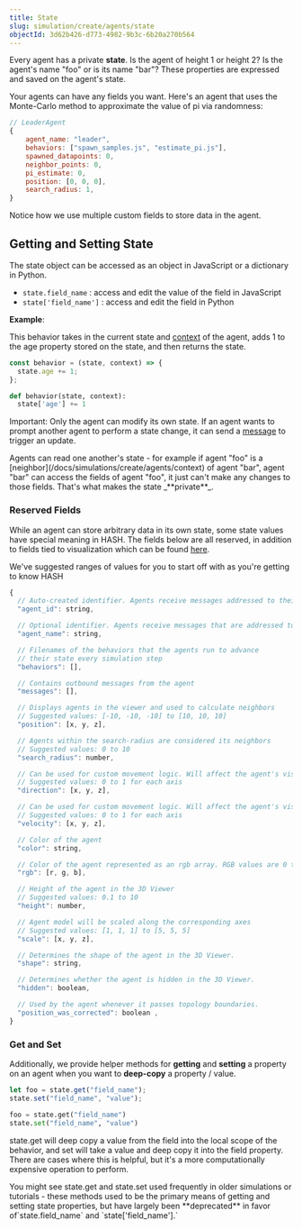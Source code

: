 ```yaml
---
title: State
slug: simulation/create/agents/state
objectId: 3d62b426-d773-4982-9b3c-6b20a270b564
---
```


Every agent has a private **state**. Is the agent of height 1 or height 2? Is the agent's name "foo" or is its name "bar"? These properties are expressed and saved on the agent's state.

Your agents can have any fields you want. Here's an agent that uses the Monte-Carlo method to approximate the value of pi via randomness:

```javascript
// LeaderAgent
{
    agent_name: "leader",
    behaviors: ["spawn_samples.js", "estimate_pi.js"],
    spawned_datapoints: 0,
    neighbor_points: 0,
    pi_estimate: 0,
    position: [0, 0, 0],
    search_radius: 1,
}
```

Notice how we use multiple custom fields to store data in the agent.

## Getting and Setting State

The state object can be accessed as an object in JavaScript or a dictionary in Python.

- `state.field_name` : access and edit the value of the field in JavaScript
- `state['field_name']` : access and edit the field in Python

**Example**:

This behavior takes in the current state and [context](/docs/simulations/create/agents/context) of the agent, adds 1 to the age property stored on the state, and then returns the state.

<Tabs>
<Tab title="JavaScript" >

```javascript
const behavior = (state, context) => {
  state.age += 1;
};
```

</Tab>

<Tab title="Python" >

```python
def behavior(state, context):
  state['age'] += 1
```

</Tab>
</Tabs>

Important: Only the agent can modify its own state. If an agent wants to prompt another agent to perform a state change, it can send a [message](/docs/simulations/create/agent-messages/) to trigger an update.

<Hint style="info">
  Agents can read one another's state - for example if agent "foo" is a
  [neighbor](/docs/simulations/create/agents/context)
  of agent "bar", agent "bar" can access the fields of agent "foo", it just
  can't make any changes to those fields. That's what makes the state
  _**private**_.
</Hint>

### Reserved Fields

While an agent can store arbitrary data in its own state, some state values have special meaning in HASH. The fields below are all reserved, in addition to fields tied to visualization which can be found [here](/docs/simulations/create/agents/visualization/).

We've suggested ranges of values for you to start off with as you're getting to know HASH

```javascript
{
  // Auto-created identifier. Agents receive messages addressed to their ID
  "agent_id": string,

  // Optional identifier. Agents receive messages that are addressed to their name
  "agent_name": string,

  // Filenames of the behaviors that the agents run to advance
  // their state every simulation step
  "behaviors": [],

  // Contains outbound messages from the agent
  "messages": [],

  // Displays agents in the viewer and used to calculate neighbors
  // Suggested values: [-10, -10, -10] to [10, 10, 10]
  "position": [x, y, z],

  // Agents within the search-radius are considered its neighbors
  // Suggested values: 0 to 10
  "search_radius": number,

  // Can be used for custom movement logic. Will affect the agent's visualization
  // Suggested values: 0 to 1 for each axis
  "direction": [x, y, z],

  // Can be used for custom movement logic. Will affect the agent's visualization
  // Suggested values: 0 to 1 for each axis
  "velocity": [x, y, z],

  // Color of the agent
  "color": string,

  // Color of the agent represented as an rgb array. RGB values are 0 to 255
  "rgb": [r, g, b],

  // Height of the agent in the 3D Viewer
  // Suggested values: 0.1 to 10
  "height": number,

  // Agent model will be scaled along the corresponding axes
  // Suggested values: [1, 1, 1] to [5, 5, 5]
  "scale": [x, y, z],

  // Determines the shape of the agent in the 3D Viewer.
  "shape": string,

  // Determines whether the agent is hidden in the 3D Viewer.
  "hidden": boolean,

  // Used by the agent whenever it passes topology boundaries.
  "position_was_corrected": boolean ,
}
```

### Get and Set

Additionally, we provide helper methods for **getting** and **setting** a property on an agent when you want to **deep-copy** a property / value.

<Tabs>
<Tab title="JavaScript" >

```javascript
let foo = state.get("field_name");
state.set("field_name", "value");
```

</Tab>

<Tab title="Python" >

```python
foo = state.get("field_name")
state.set("field_name", "value")
```

</Tab>
</Tabs>

state.get will deep copy a value from the field into the local scope of the behavior, and set will take a value and deep copy it into the field property. There are cases where this is helpful, but it's a more computationally expensive operation to perform.

<Hint style="info">
  You might see state.get and state.set used frequently in older simulations or
  tutorials - these methods used to be the primary means of getting and setting
  state properties, but have largely been **deprecated** in favor
  of`state.field_name` and `state['field_name'].`
</Hint>
